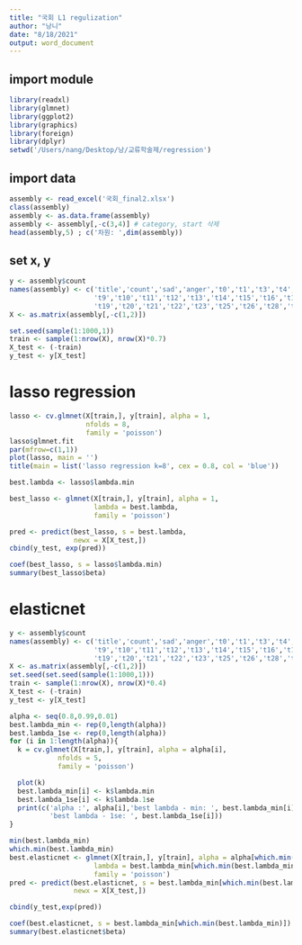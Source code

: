 ```yaml
---
title: "국회 L1 regulization"
author: "낭니"
date: "8/18/2021"
output: word_document
---
```


## import module

```r
library(readxl)
library(glmnet)
library(ggplot2)
library(graphics)
library(foreign)
library(dplyr)
setwd('/Users/nang/Desktop/낭/교류학술제/regression')
```

## import data
```r
assembly <- read_excel('국회_final2.xlsx')
class(assembly)
assembly <- as.data.frame(assembly)
assembly <- assembly[,-c(3,4)] # category, start 삭제
head(assembly,5) ; c('차원: ',dim(assembly))
```

## set x, y
```r
y <- assembly$count
names(assembly) <- c('title','count','sad','anger','t0','t1','t3','t4','t5','t6','t7',
                     't9','t10','t11','t12','t13','t14','t15','t16','t17','t18',
                     't19','t20','t21','t22','t23','t25','t26','t28','t29')
X <- as.matrix(assembly[,-c(1,2)])

set.seed(sample(1:1000,1))
train <- sample(1:nrow(X), nrow(X)*0.7)
X_test <- (-train)
y_test <- y[X_test]
```

# lasso regression
```r
lasso <- cv.glmnet(X[train,], y[train], alpha = 1,
                   nfolds = 8,
                   family = 'poisson')
lasso$glmnet.fit
par(mfrow=c(1,1))
plot(lasso, main = '')
title(main = list('lasso regression k=8', cex = 0.8, col = 'blue'))
```


```r
best.lambda <- lasso$lambda.min

best_lasso <- glmnet(X[train,], y[train], alpha = 1,
                     lambda = best.lambda,
                     family = 'poisson')

pred <- predict(best_lasso, s = best.lambda,
                newx = X[X_test,])
cbind(y_test, exp(pred))
```
```r
coef(best_lasso, s = lasso$lambda.min)
summary(best_lasso$beta)
```

# elasticnet
```r
y <- assembly$count
names(assembly) <- c('title','count','sad','anger','t0','t1','t3','t4','t5','t6','t7',
                     't9','t10','t11','t12','t13','t14','t15','t16','t17','t18',
                     't19','t20','t21','t22','t23','t25','t26','t28','t29')
X <- as.matrix(assembly[,-c(1,2)])
set.seed(set.seed(sample(1:1000,1)))
train <- sample(1:nrow(X), nrow(X)*0.4)
X_test <- (-train)
y_test <- y[X_test]

alpha <- seq(0.8,0.99,0.01)
best.lambda_min <- rep(0,length(alpha))
best.lambda_1se <- rep(0,length(alpha))
for (i in 1:length(alpha)){
  k = cv.glmnet(X[train,], y[train], alpha = alpha[i],
            nfolds = 5,
            family = 'poisson')

  plot(k)
  best.lambda_min[i] <- k$lambda.min
  best.lambda_1se[i] <- k$lambda.1se
  print(c('alpha :', alpha[i],'best lambda - min: ', best.lambda_min[i],
          'best lambda - 1se: ', best.lambda_1se[i]))
}
```

```r
min(best.lambda_min)
which.min(best.lambda_min)
best.elasticnet <- glmnet(X[train,], y[train], alpha = alpha[which.min(best.lambda_min)],
                     lambda = best.lambda_min[which.min(best.lambda_min)],
                     family = 'poisson')
pred <- predict(best.elasticnet, s = best.lambda_min[which.min(best.lambda_min)],
                newx = X[X_test,])

cbind(y_test,exp(pred))
```

```r
coef(best.elasticnet, s = best.lambda_min[which.min(best.lambda_min)])
summary(best.elasticnet$beta)
```

